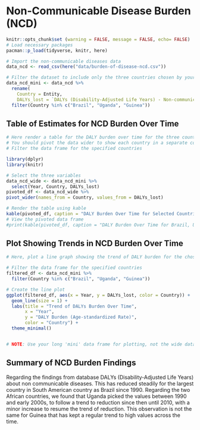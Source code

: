 # Non-Communicable Disease Burden (NCD)

```r
knitr::opts_chunk$set (warning = FALSE, message = FALSE, echo= FALSE)
# Load necessary packages
pacman::p_load(tidyverse, knitr, here)

# Import the non-communicable diseases data
data_ncd <- read_csv(here("data/burden-of-disease-ncd.csv"))

```

```r
# Filter the dataset to include only the three countries chosen by your group.
data_ncd_mini <- data_ncd %>% 
  rename(
    Country = Entity,
    DALYs_lost = `DALYs (Disability-Adjusted Life Years) - Non-communicable diseases - Sex: Both - Age: Age-standardized (Rate)`) %>% 
  filter(Country %in% c("Brazil", "Uganda", "Guinea"))


```

## Table of Estimates for NCD Burden Over Time

```r
# Here render a table for the DALY burden over time for the three countries. 
# You should pivot the data wider to show each country in a separate column.
# Filter the data frame for the specified countries

library(dplyr)
library(knitr)

# Select the three variables
data_ncd_wide <- data_ncd_mini %>%
  select(Year, Country, DALYs_lost)
pivoted_df <- data_ncd_wide %>%
pivot_wider(names_from = Country, values_from = DALYs_lost)

# Render the table using kable
kable(pivoted_df, caption = "DALY Burden Over Time for Selected Countries")
# View the pivoted data frame
#print(kable(pivoted_df, caption = "DALY Burden Over Time for Brazil, Uganda, and Guinea"))

```

## Plot Showing Trends in NCD Burden Over Time

```r
# Here, plot a line graph showing the trend of DALY burden for the chosen countries over time. You can use ggplot2 to create this plot. Each country's line should be a different color.

# Filter the data frame for the specified countries
filtered_df <- data_ncd_mini %>%
  filter(Country %in% c("Brazil", "Uganda", "Guinea"))

# Create the line plot
ggplot(filtered_df, aes(x = Year, y = DALYs_lost, color = Country)) +
  geom_line(size = 1) +
  labs(title = "Trend of DALYs Burden Over Time",
       x = "Year",
       y = "DALY Burden (Age-standardized Rate)",
       color = "Country") +
  theme_minimal()


# NOTE: Use your long 'mini' data frame for plotting, not the wide data used for the table. 
```

## Summary of NCD Burden Findings

Regarding the findings from database DALYs (Disability-Adjusted Life Years) about non communicable diseases. This has reduced steadily for the largest country in South American country as Brazil since 1990.
Regarding the two African countries, we found that Uganda picked the values between 1990 and early 2000s, to follow a trend to reduction since then until 2010, with a minor increase to resume the trend of reduction.
This observation is not the same for Guinea that has kept a regular trend to high values across the time. 

